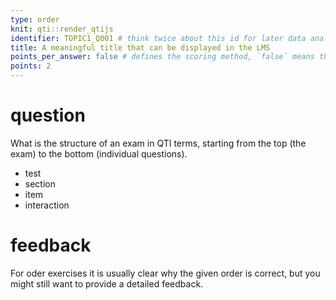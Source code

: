 ```yaml
---
type: order
knit: qti::render_qtijs
identifier: TOPIC1_Q001 # think twice about this id for later data analysis!
title: A meaningful title that can be displayed in the LMS
points_per_answer: false # defines the scoring method, `false` means the completely correct order must be restored by the candidate in order to get points
points: 2
---
```


# question

What is the structure of an exam in QTI terms, starting from the top (the exam) to the bottom (individual questions).

- test
- section
- item
- interaction

# feedback

For oder exercises it is usually clear why the given order is correct, but you might still want to provide a detailed feedback.

<!-- If you prefer specific feedback for correct and incorrect solution, delete the general feedback section and uncomment everything starting from this line:

# feedback+

Nice. (Only displayed when the solution is correct.)

# feedback-

Try again. (Only displayed if the solution is not correct.)
-->
